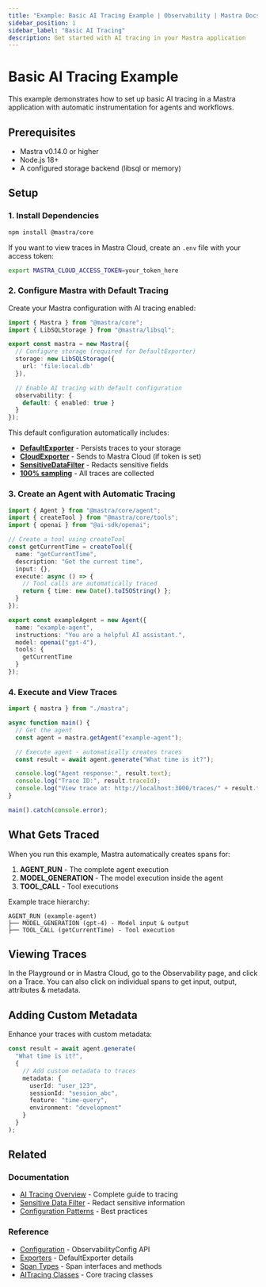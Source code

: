 ```yaml
---
title: "Example: Basic AI Tracing Example | Observability | Mastra Docs"
sidebar_position: 1
sidebar_label: "Basic AI Tracing"
description: Get started with AI tracing in your Mastra application
---
```



# Basic AI Tracing Example

This example demonstrates how to set up basic AI tracing in a Mastra application with automatic instrumentation for agents and workflows.

## Prerequisites

- Mastra v0.14.0 or higher
- Node.js 18+
- A configured storage backend (libsql or memory)

## Setup

### 1. Install Dependencies

```bash npm2yarn
npm install @mastra/core
```

If you want to view traces in Mastra Cloud, create an `.env` file with your access token:

```bash
export MASTRA_CLOUD_ACCESS_TOKEN=your_token_here
```

### 2. Configure Mastra with Default Tracing

Create your Mastra configuration with AI tracing enabled:

```typescript filename="src/mastra/index.ts" showLineNumbers copy
import { Mastra } from "@mastra/core";
import { LibSQLStorage } from "@mastra/libsql";

export const mastra = new Mastra({
  // Configure storage (required for DefaultExporter)
  storage: new LibSQLStorage({
    url: 'file:local.db'
  }),

  // Enable AI tracing with default configuration
  observability: {
    default: { enabled: true }
  }
});
```

This default configuration automatically includes:
- **[DefaultExporter](/observability/ai-tracing/overview/exporters/default)** - Persists traces to your storage
- **[CloudExporter](/observability/ai-tracing/overview/exporters/cloud)** - Sends to Mastra Cloud (if token is set)
- **[SensitiveDataFilter](/observability/ai-tracing/overview/processors/sensitive-data-filter)** - Redacts sensitive fields
- **[100% sampling](/observability/ai-tracing/overview/overview#always-sample)** - All traces are collected

### 3. Create an Agent with Automatic Tracing

```typescript filename="src/mastra/agents/example-agent.ts" showLineNumbers copy
import { Agent } from "@mastra/core/agent";
import { createTool } from "@mastra/core/tools";
import { openai } from "@ai-sdk/openai";

// Create a tool using createTool
const getCurrentTime = createTool({
  name: "getCurrentTime",
  description: "Get the current time",
  input: {},
  execute: async () => {
    // Tool calls are automatically traced
    return { time: new Date().toISOString() };
  }
});

export const exampleAgent = new Agent({
  name: "example-agent",
  instructions: "You are a helpful AI assistant.",
  model: openai("gpt-4"),
  tools: {
    getCurrentTime
  }
});
```

### 4. Execute and View Traces

```typescript filename="src/example.ts" showLineNumbers copy
import { mastra } from "./mastra";

async function main() {
  // Get the agent
  const agent = mastra.getAgent("example-agent");

  // Execute agent - automatically creates traces
  const result = await agent.generate("What time is it?");

  console.log("Agent response:", result.text);
  console.log("Trace ID:", result.traceId);
  console.log("View trace at: http://localhost:3000/traces/" + result.traceId);
}

main().catch(console.error);
```

## What Gets Traced

When you run this example, Mastra automatically creates spans for:

1. **AGENT_RUN** - The complete agent execution
2. **MODEL_GENERATION** - The model execution inside the agent
3. **TOOL_CALL** - Tool executions

Example trace hierarchy:
```
AGENT_RUN (example-agent)
├── MODEL_GENERATION (gpt-4) - Model input & output
├── TOOL_CALL (getCurrentTime) - Tool execution
```

## Viewing Traces

In the Playground or in Mastra Cloud, go to the Observability page, and click on a Trace. You can also click on individual spans to get input, output, attributes & metadata.


## Adding Custom Metadata

Enhance your traces with custom metadata:

```typescript filename="src/example-with-metadata.ts" showLineNumbers copy
const result = await agent.generate(
  "What time is it?",
  {
    // Add custom metadata to traces
    metadata: {
      userId: "user_123",
      sessionId: "session_abc",
      feature: "time-query",
      environment: "development"
    }
  }
);
```

## Related

### Documentation
- [AI Tracing Overview](/observability/ai-tracing/overview/overview) - Complete guide to tracing
- [Sensitive Data Filter](/observability/ai-tracing/overview/processors/sensitive-data-filter) - Redact sensitive information
- [Configuration Patterns](/observability/ai-tracing/overview/overview#common-configuration-patterns--troubleshooting) - Best practices

### Reference
- [Configuration](/reference/observability/ai-tracing/configuration) - ObservabilityConfig API
- [Exporters](/reference/observability/ai-tracing/exporters/default-exporter) - DefaultExporter details
- [Span Types](/reference/observability/ai-tracing/span) - Span interfaces and methods
- [AITracing Classes](/reference/observability/ai-tracing/ai-tracing) - Core tracing classes